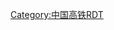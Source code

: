 {{Routemap
|collapse=
|title=商杭客运专线
|legend=yes
<includeonly>|inline=1</includeonly>
|map=
exCONTg~~ ~~ ~~ ~~{{rmr|r=u|[[丰雄商客专]]往{{站|丰台}}|}}
CONTg\exSTR\~~ ~~ ~~ ~~{{rmr|l=u|[[郑徐高铁]]往{{站|郑州东}}|}}
CONTg\eKRWg+l\exKRWgr\\~~ ~~ ~~ ~~{{rmr|l=u|[[陇海铁路]]往{{站|兰州}}|}}
BHF-L\BHF-M\KBHFxa-R\\~~ ~~'''{{站|商丘}}'''
STR\STRl\KRZo+r\CONTfq\~~ ~~ ~~ ~~{{rmr|l=r|[[郑徐高铁]]往{{站|徐州东}}|}}
STRl\STRq\KRZo\CONTfq\~~ ~~ ~~ ~~{{rmr|l=r|[[陇海铁路]]往{{站|连云}}|}}
HST~~{{站|商丘东}}
STR+GRZq~~ ~~ ~~ ~~{{rmri|u}}[[中国铁路郑州局集团|郑局]]／[[中国铁路上海局集团|上局]]{{rmri|d}}
HST~~{{站|芦庙}}
pBHF~~{{站|亳州南}}
HST~~{{站|古城东}}
CONTgq\KRZo\CONTfq~~ ~~ ~~ ~~[[漯阜铁路]]{{rmr|l=l|{{站|漯河}}|r=r|{{站|阜阳}}}}
CONTgq\STR+r\HST\\~~ ~~ ~~ {{站|太和东}}~~{{rmr|r=l|[[郑合高铁]]往{{站|郑州东}}|}}
BHF-L\BHF-R\~~'''{{站|阜阳西}}'''
KRWl\KRWg+r\
CONTgq\KRZo\CONTfq~~ ~~ ~~ ~~[[京九铁路]]{{rmr|l=l|{{站|常平}}|r=r|{{站|北京西}}}}
HST~~{{站|颍上北}}
HST~~{{站|凤台南}}
WASSERq\hKRZWae\WASSERq~~ ~~ ~~跨[[淮河]]特大桥
HST~~{{站|寿县}}
pBHF~~{{站|淮南南}}
\\STR\\CONTg~~ ~~{{rmr|l=u|[[阜淮铁路]]往{{站|阜阳}}|}}
\\\STR\\ABZg+l\CONTfq~~ ~~ ~~ ~~{{rmr|l=r|[[水蚌铁路]]往{{站|蚌埠}}|}}
\\\STR\STR+l\KRZo\CONTfq~~ ~~ ~~ ~~{{rmr|l=r|[[合蚌客运专线]]往{{站|蚌埠}}|}}
\\BHF-L\BHF-M\BHF-R~~'''{{站|水家湖}}'''
\\KRWg+l\KRWr\STR!~MFADEf
\\HST\\~~{{站|合肥北城}}
\STRc2\ABZ23\STRc3\
\STR+1\STRc1!~STRc4\STR+4\STR!~MFADEg
\STR\\KRWg+l\KRWr~~ ~~ ~~ ~~{{rmr|l=l|[[蚌福联络线]]往{{站|合肥南}}|}}
STR+l\KRZo+l\HSTq\ABZg+r\~~ ~~ ~~{{站|桃花店}} ~~{{rmr|l=l|[[合武绕行线]]往{{站|长安集}}|}}
eBHF-L\eBHF-R\\BHF\~~ ~~[[合肥西站|合肥西]]、'''{{站|合肥}}'''
CONTgq\ABZgr\STR\\STR\\~~ ~~ ~~ ~~{{rmr|r=l|[[宁西铁路]]往{{站|新丰镇}}|}}
CONTgq\KRZur\KRZu\STR+r\STR\\~~ ~~ ~~ ~~{{rmr|r=l|[[合武铁路]]往{{站|汉口}}|}}
STR\BHF-L\BHF-R\HST\~~ ~~'''{{站|合肥南}}'''、{{站|三十里铺}}~~ ~~
CONTgq\ABZgr\STR\STR2\STR!~STR3u\\~~ ~~ ~~ ~~{{rmr|r=l|[[合安九铁路]]往{{站|庐山}}|}}
CONTf\STR\STR+1u\STR+4!~STR\~~ ~~ ~~ ~~{{rmr|r=d|[[合九铁路]]往{{站|九江}}|}}
\STR\LSTR\HST\~~ ~~{{站|肥东}}
\STR\LSTR\ABZgl+l\CONTfq~~ ~~ ~~ ~~{{rmr|r=r|[[宁合铁路]]往{{站|南京南}}|}}
STR\STR2u\STR3
STR\STR+1\STR+4u
HST\STR\STR!~MFADEf~~ ~~ ~~{{站|长临河}}
STR\HST\~~{{站|巢湖北}}
KRWg+l\KRWgr\
HST-L\HST-R\~~{{站|巢湖东}}
KRWgl\KRWg+r\
CONT3+g\HST\~~ ~~{{站|含山西}}~~ ~~{{rmr|r=c3|[[合福高铁]]往{{站|福州}}|}}
\HST\STR!~MFADEg~~{{站|芜湖北}}
\WASSERq\hKRZWae\hKRZWae\WASSERq~~ ~~[[芜湖长江三桥]]~~ ~~[[芜湖长江大桥]]
\\\STR\ABZg+l\STRq\CONTfq~~ ~~{{rmr|l=r|[[宁铜铁路]]往{{站|南京西}}|}}
\\\STR\STR\STR+l\CONTfq~~ ~~{{rmr|l=r|[[宁安城际铁路]]往{{站|南京南}}|}}
\\BHF-L\BHF-M\BHF-R~~'''{{站|芜湖}}'''
\\STR\STR2u\STR3
\\STR\STR+1\STR+4u
\\HST-L\HST-R\STR~~{{站|芜湖南}}
\CONTgq\KRZo+l!~KRZor\STRr\STR~~ ~~ ~~ ~~{{rmr|r=l|[[宁安城际]]往{{站|安庆}}|}}
\\CONTgq\KRZo\STRq!~STRc2\STRr!~STR3\~~ ~~ ~~ ~~{{rmr|r=l|[[宁铜铁路]]往{{站|铜陵}}|}}
\\HST\STR+1\STRc4~~{{站|湾沚南}}
\\STR\LSTR\
\\BHF-L\BHF-R\~~'''{{站|宣城}}'''
exCONTgq\eABZgr\STR~~ ~~ ~~ ~~{{rmr|r=l|[[皖赣新双线|皖赣二线]]往{{站|鹰潭北}}|}}
CONTgq\KRZo\ABZgr~~ ~~ ~~ ~~{{rmr|r=l|[[皖赣铁路]]往{{站|鹰潭}}|}}
\HST\LSTR~~{{站|郎溪}}
\HST\LSTR~~{{站|广德南}}
\HST\LSTR~~{{站|安吉}}
STR+l\KRZo\STRr~~ ~~ ~~ ~~上跨[[宣杭铁路]]
STR\ABZg+l\CONTfq~~ ~~ ~~ ~~{{rmr|r=r|[[宁杭高速铁路]]往{{站|南京南}}|}}
BHF-L\BHF-R\~~'''{{站|湖州}}'''
STR!~MFADEf\KRWgl!~POINTERf@gq\KRW+r~~ ~~ ~~[[宁杭高速铁路]]
\STR\STR!~POINTERf@gq~~ ~~ ~~[[湖杭铁路]]
\\STR\eABZgl+l\exCONTfq~~ ~~ ~~{{rmr|l=r|[[沪苏湖铁路]]往{{站|上海虹桥}}|}}
\HST-L\HST-R~~{{站|德清}}
STR!~MFADEg\STR2u\STR3
STR2u\STR3+1\STR+4u
STR+1\STR+4u\STR
\exSTR+l\eKRZuxl\eKRZu\eKRZu+xr\exCONTfq\~~ ~~ ~~{{rmr|l=r|[[沪乍杭铁路]]往{{站|上海东}}|}}
exBHF-L\BHF-R\STR!~MFADEf\STR\~~ ~~'''{{站|杭州西}}''' ~~ ~~
KDSTaq\eABZqr\ABZgr\\STR\\~~ ~~[[杭州西动车所]]
\CONTf\\STR\~~ ~~ ~~ ~~{{rmri|d}}{{BSsplit|[[湖杭铁路]]往{{站|桐庐}}|[[杭温高速铁路]]往{{站|温州北}}}}
\\\STR!~MFADEg\STR\STR+l\CONTfq~~ ~~ ~~{{rmr|l=r|[[沪昆高铁]]往{{站|上海虹桥}}|}}
\\\ABZgl+l\KRZo\KRZor\CONTfq~~ ~~ ~~{{rmr|l=r|[[沪昆铁路]]往{{站|上海}}|}}
\\\KRWg+l\KRWgr\STR\
\\BHF\BHF-L\BHF-R~~ ~~'''{{站|杭州}}'''、'''{{站|杭州东}}'''~~ ~~
\\STR\STR\CONTf~~ ~~ ~~{{rmr|l=d|[[沪昆高铁]]往{{站|昆明南}}|}}
\STR\CONTf~~ ~~ ~~{{rmr|l=d|[[杭甬高铁]]往{{站|宁波}}|}}
CONTf~~ ~~ ~~ ~~{{rmr|r=d|[[沪昆铁路]]往{{站|昆明}}|}}
|bottom={{navbar|商杭客运专线RDT}}
}}<noinclude>
{{Rdt intro|[[商杭客运专线]]}}
[[Category:中国高铁RDT]]
</noinclude>